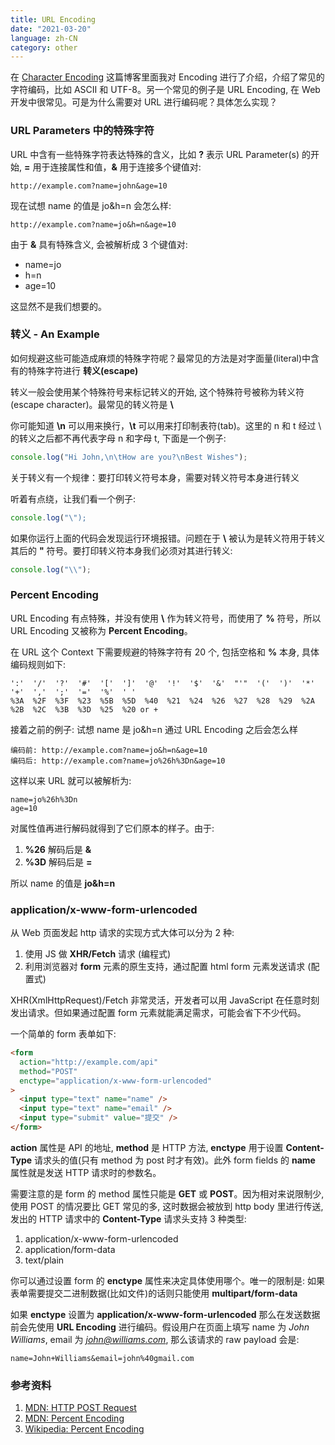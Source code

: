 ```yaml
---
title: URL Encoding
date: "2021-03-20"
language: zh-CN
category: other
---
```


在 [Character Encoding](https://blog.realrz.com/character-encoding) 这篇博客里面我对 Encoding 进行了介绍，介绍了常见的字符编码，比如 ASCII 和 UTF-8。另一个常见的例子是 URL Encoding, 在 Web 开发中很常见。可是为什么需要对 URL 进行编码呢？具体怎么实现？

### URL Parameters 中的特殊字符

URL 中含有一些特殊字符表达特殊的含义，比如 **?** 表示 URL Parameter(s) 的开始, **=** 用于连接属性和值，**&** 用于连接多个键值对:

```console
http://example.com?name=john&age=10
```

现在试想 name 的值是 jo&h=n 会怎么样:

```console
http://example.com?name=jo&h=n&age=10
```

由于 **&** 具有特殊含义, 会被解析成 3 个键值对:

- name=jo
- h=n
- age=10

这显然不是我们想要的。

### 转义 - An Example

如何规避这些可能造成麻烦的特殊字符呢？最常见的方法是对字面量(literal)中含有的特殊字符进行 **转义(escape)**

转义一般会使用某个特殊符号来标记转义的开始, 这个特殊符号被称为转义符(escape character)。最常见的转义符是 **\\**

你可能知道 **\n** 可以用来换行，**\t** 可以用来打印制表符(tab)。这里的 n 和 t 经过 \ 的转义之后都不再代表字母 n 和字母 t, 下面是一个例子:

```javascript
console.log("Hi John,\n\tHow are you?\nBest Wishes");
```

关于转义有一个规律：要打印转义符号本身，需要对转义符号本身进行转义

听着有点绕，让我们看一个例子:

```javascript
console.log("\");
```

如果你运行上面的代码会发现运行环境报错。问题在于 **\\** 被认为是转义符用于转义其后的 **"** 符号。要打印转义符本身我们必须对其进行转义:

```javascript
console.log("\\");
```

### Percent Encoding

URL Encoding 有点特殊，并没有使用 **\\** 作为转义符号，而使用了 **%** 符号，所以 URL Encoding 又被称为 **Percent Encoding**。

在 URL 这个 Context 下需要规避的特殊字符有 20 个, 包括空格和 **%** 本身, 具体编码规则如下:

```console
':'  '/'  '?'  '#'  '['  ']'  '@'  '!'  '$'  '&'  "'"  '('  ')'  '*'  '+'  ','  ';'  '='  '%'  ' '
%3A  %2F  %3F  %23  %5B  %5D  %40  %21  %24  %26  %27  %28  %29  %2A  %2B  %2C  %3B  %3D  %25  %20 or +
```

接着之前的例子: 试想 name 是 jo&h=n 通过 URL Encoding 之后会怎么样

```console
编码前: http://example.com?name=jo&h=n&age=10
编码后: http://example.com?name=jo%26h%3Dn&age=10
```

这样以来 URL 就可以被解析为:

```console
name=jo%26h%3Dn
age=10
```

对属性值再进行解码就得到了它们原本的样子。由于:

1. **%26** 解码后是 **&**
2. **%3D** 解码后是 **=**

所以 name 的值是 **jo&h=n**

### application/x-www-form-urlencoded

从 Web 页面发起 http 请求的实现方式大体可以分为 2 种: 

1. 使用 JS 做 **XHR/Fetch** 请求 (编程式)
2. 利用浏览器对 **form** 元素的原生支持，通过配置 html form 元素发送请求 (配置式)

XHR(XmlHttpRequest)/Fetch 非常灵活，开发者可以用 JavaScript 在任意时刻发出请求。但如果通过配置 form 元素就能满足需求，可能会省下不少代码。

一个简单的 form 表单如下:

```html
<form
  action="http://example.com/api"
  method="POST"
  enctype="application/x-www-form-urlencoded"
>
  <input type="text" name="name" />
  <input type="text" name="email" />
  <input type="submit" value="提交" />
</form>
```

**action** 属性是 API 的地址, **method** 是 HTTP 方法, **enctype** 用于设置 **Content-Type** 请求头的值(只有 method 为 post 时才有效)。此外 form fields 的 **name** 属性就是发送 HTTP 请求时的参数名。

需要注意的是 form 的 method 属性只能是 **GET** 或 **POST**。因为相对来说限制少, 使用 POST 的情况要比 GET 常见的多, 这时数据会被放到 http body 里进行传送, 发出的 HTTP 请求中的 **Content-Type** 请求头支持 3 种类型:

1. application/x-www-form-urlencoded
2. application/form-data
3. text/plain

你可以通过设置 form 的 **enctype** 属性来决定具体使用哪个。唯一的限制是: 如果表单需要提交二进制数据(比如文件)的话则只能使用 **multipart/form-data**

如果 **enctype** 设置为 **application/x-www-form-urlencoded** 那么在发送数据前会先使用 **URL Encoding** 进行编码。假设用户在页面上填写 name 为 *John Williams*, email 为 *john@williams.com*, 那么该请求的 raw payload 会是:

```console
name=John+Williams&email=john%40gmail.com
```

### 参考资料

1. [MDN: HTTP POST Request](https://developer.mozilla.org/en-US/docs/Web/HTTP/Methods/POST)
2. [MDN: Percent Encoding](https://developer.mozilla.org/en-US/docs/Glossary/percent-encoding)
3. [Wikipedia: Percent Encoding](https://en.wikipedia.org/wiki/Percent-encoding)
